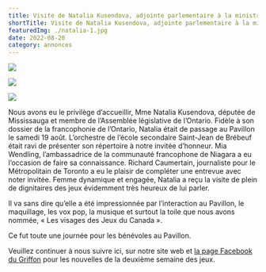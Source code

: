```yaml
---
title: Visite de Natalia Kusendova, adjointe parlementaire à la ministre des Affaires francophones, au Pavillon de la Francophonie
shortTitle: Visite de Natalia Kusendova, adjointe parlementaire à la ministre des Affaires francophones
featuredImg: ./natalia-1.jpg
date: 2022-08-20
category: annonces
---
```


<div className="row mb-4">
<div className="col-md-4">

![](./natalia-1.jpg)
</div>
<div className="col-md-4">

![](./natalia-2.jpg)
</div>
<div className="col-md-4">

![](./natalia-3.jpg)
</div>
</div>

Nous avons eu le privilège d’accueillir, Mme Natalia Kusendova, députée de Mississauga et membre de l’Assemblée législative de l’Ontario. Fidèle à son dossier de la francophonie de l’Ontario, Natalia était de passage au Pavillon le samedi 19 août. L’orchestre de l’école secondaire Saint-Jean de Brébeuf était ravi de présenter son répertoire à notre invitée d’honneur. Mia Wendling, l’ambassadrice de la communauté francophone de Niagara a eu l’occasion de faire sa connaissance. Richard Caumertain, journaliste pour le Métropolitain de Toronto a eu le plaisir de compléter une entrevue avec noter invitée. Femme dynamique et engagée, Natalia a reçu la visite de plein de dignitaires des jeux évidemment très heureux de lui parler.

Il va sans dire qu’elle a été impressionnée par l’interaction au Pavillon, le maquillage, les vox pop, la musique et surtout la toile que nous avons nommée, « Les visages des Jeux du Canada ».

Ce fut toute une journée pour les bénévoles au Pavillon.

Veuillez continuer à nous suivre ici, sur notre site web et <a href="https://www.facebook.com/profile.php?id=100074350820299" target="_blank">la page Facebook du Griffon</a> pour les nouvelles de la deuxième semaine des jeux.
